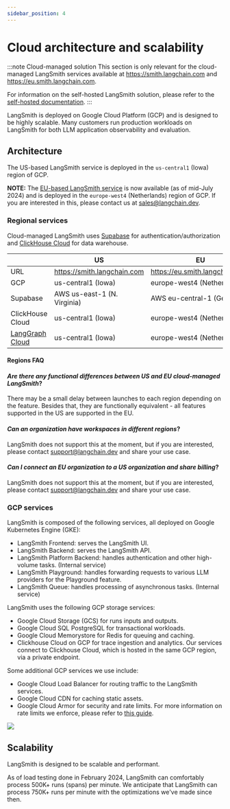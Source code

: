 ```yaml
---
sidebar_position: 4
---
```


# Cloud architecture and scalability

:::note Cloud-managed solution
This section is only relevant for the cloud-managed LangSmith services available at https://smith.langchain.com and https://eu.smith.langchain.com.

For information on the self-hosted LangSmith solution, please refer to the [self-hosted documentation](../self_hosting/).
:::

LangSmith is deployed on Google Cloud Platform (GCP) and is designed to be highly scalable. Many customers run production workloads on LangSmith for both LLM application observability and evaluation.

## Architecture

The US-based LangSmith service is deployed in the `us-central1` (Iowa) region of GCP.

**NOTE:** The [EU-based LangSmith service](https://eu.smith.langchain.com) is now available (as of mid-July 2024) and is deployed in the `europe-west4` (Netherlands) region of GCP. If you are interested in this, please contact us at sales@langchain.dev.

### Regional services

Cloud-managed LangSmith uses [Supabase](https://supabase.com) for authentication/authorization and [ClickHouse Cloud](https://clickhouse.com/cloud) for data warehouse.

|                                       | US                          | EU                             |
| ------------------------------------- | --------------------------- | ------------------------------ |
| URL                                   | https://smith.langchain.com | https://eu.smith.langchain.com |
| GCP                                   | us-central1 (Iowa)          | europe-west4 (Netherlands)     |
| Supabase                              | AWS us-east-1 (N. Virginia) | AWS eu-central-1 (Germany)     |
| ClickHouse Cloud                      | us-central1 (Iowa)          | europe-west4 (Netherlands)     |
| [LangGraph Cloud](../langgraph_cloud) | us-central1 (Iowa)          | europe-west4 (Netherlands)     |

#### Regions FAQ

#### _Are there any functional differences between US and EU cloud-managed LangSmith_?

There may be a small delay between launches to each region depending on the feature.
Besides that, they are functionally equivalent - all features supported in the US are supported in the EU.

#### _Can an organization have workspaces in different regions_?

LangSmith does not support this at the moment, but if you are interested, please contact support@langchain.dev and share your use case.

#### _Can I connect an EU organization to a US organization and share billing_?

LangSmith does not support this at the moment, but if you are interested, please contact support@langchain.dev and share your use case.

### GCP services

LangSmith is composed of the following services, all deployed on Google Kubernetes Engine (GKE):

- LangSmith Frontend: serves the LangSmith UI.
- LangSmith Backend: serves the LangSmith API.
- LangSmith Platform Backend: handles authentication and other high-volume tasks. (Internal service)
- LangSmith Playground: handles forwarding requests to various LLM providers for the Playground feature.
- LangSmith Queue: handles processing of asynchronous tasks. (Internal service)

LangSmith uses the following GCP storage services:

- Google Cloud Storage (GCS) for runs inputs and outputs.
- Google Cloud SQL PostgreSQL for transactional workloads.
- Google Cloud Memorystore for Redis for queuing and caching.
- Clickhouse Cloud on GCP for trace ingestion and analytics. Our services connect to Clickhouse Cloud, which is hosted in the same GCP region, via a private endpoint.

Some additional GCP services we use include:

- Google Cloud Load Balancer for routing traffic to the LangSmith services.
- Google Cloud CDN for caching static assets.
- Google Cloud Armor for security and rate limits. For more information on rate limits we enforce, please refer to [this guide](../concepts/usage_and_billing/rate_limits).

![](./cloud-arch.png)

## Scalability

LangSmith is designed to be scalable and performant.

As of load testing done in February 2024, LangSmith can comfortably process 500K+ runs (spans) per minute.
We anticipate that LangSmith can process 750K+ runs per minute with the optimizations we've made since then.
